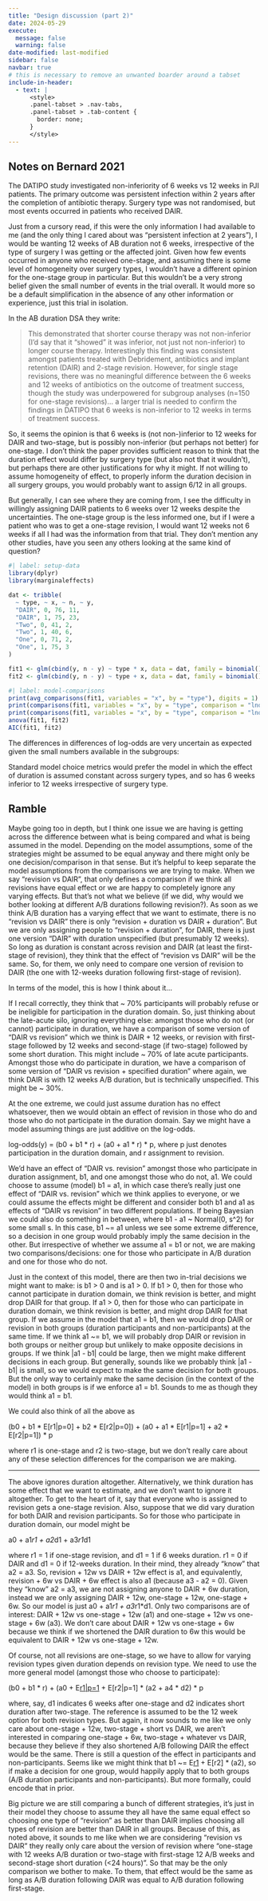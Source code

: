 ```yaml
---
title: "Design discussion (part 2)"
date: 2024-05-29
execute: 
  message: false
  warning: false
date-modified: last-modified
sidebar: false
navbar: true
# this is necessary to remove an unwanted boarder around a tabset
include-in-header:
  - text: |
      <style>
      .panel-tabset > .nav-tabs,
      .panel-tabset > .tab-content {
        border: none;
      }
      </style>
---
```


## Notes on Bernard 2021

The DATIPO study investigated non-inferiority of 6 weeks vs 12 weeks in PJI patients. The primary outcome was persistent infection within 2 years after the completion of antibiotic therapy. Surgery type was not randomised, but most events occurred in patients who received DAIR.

Just from a cursory read, if this were the only information I had available to me (and the only thing I cared about was "persistent infection at 2 years"), 
I would be wanting 12 weeks of AB duration not 6 weeks, irrespective of the type of surgery I was getting or the affected joint.
Given how few events occurred in anyone who received one-stage, and assuming there is some level of homogeneity over surgery types, 
I wouldn't have a different opinion for the one-stage group in particular. 
But this wouldn't be a very strong belief given the small number of events in the trial overall.
It would more so be a default simplification in the absence of any other information or experience, just this trial in isolation.

In the AB duration DSA they write:

> This demonstrated that shorter course therapy was not non-inferior (I'd say that it "showed" it was inferior, not just not non-inferior) to longer course therapy. Interestingly this finding was consistent amongst patients treated with Debridement, antibiotics and implant retention (DAIR) and 2-stage revision. However, for single stage revisions, there was no meaningful difference between the 6 weeks and 12 weeks of antibiotics on the outcome of treatment success, though the study was underpowered for subgroup analyses (n=150 for one-stage revisions)... a larger trial is needed to confirm the findings in DATIPO that 6 weeks is non-inferior to 12 weeks in terms of treatment success.

So, it seems the opinion is that 6 weeks is (not non-)inferior to 12 weeks for DAIR and two-stage, but is possibly non-inferior (but perhaps not better) for one-stage.
I don't think the paper provides sufficient reason to think that the duration effect would differ by surgery type (but also not that it wouldn't), but perhaps there are other justifications for why it might.
If not willing to assume homogeneity of effect, to properly inform the duration decision in all surgery groups, you would probably want to assign 6/12 in all groups.

But generally, I can see where they are coming from, I see the difficulty in willingly assigning DAIR patients to 6 weeks over 12 weeks despite the uncertainties.
The one-stage group is the less informed one, but if I were a patient who was to get a one-stage revision, I would want 12 weeks not 6 weeks if all I had was the information from that trial.
They don't mention any other studies, have you seen any others looking at the same kind of question?


```r
#| label: setup-data
library(dplyr)
library(marginaleffects)

dat <- tribble(
  ~ type, ~ x, ~ n, ~ y,
  "DAIR", 0, 76, 11,
  "DAIR", 1, 75, 23,
  "Two", 0, 41, 2,
  "Two", 1, 40, 6,
  "One", 0, 71, 2,
  "One", 1, 75, 3
)

fit1 <- glm(cbind(y, n - y) ~ type * x, data = dat, family = binomial())
fit2 <- glm(cbind(y, n - y) ~ type + x, data = dat, family = binomial())
```


```r
#| label: model-comparisons
print(avg_comparisons(fit1, variables = "x", by = "type"), digits = 1)
print(comparisons(fit1, variables = "x", by = "type", comparison = "lnor"), digits = 2)
print(comparisons(fit1, variables = "x", by = "type", comparison = "lnor", hypothesis = "revpairwise"), digits = 2)
anova(fit1, fit2)
AIC(fit1, fit2)
```

The differences in differences of log-odds are very uncertain as expected given the small numbers available in the subgroups:

Standard model choice metrics would prefer the model in which the effect of duration is assumed constant across surgery types, and so has 6 weeks inferior to 12 weeks irrespective of surgery type.


## Ramble

Maybe going too in depth, but I think one issue we are having is getting across the difference between what is being compared and what is being assumed in the model. 
Depending on the model assumptions, some of the strategies might be assumed to be equal anyway and there might only be one decision/comparison in that sense. 
But it's helpful to keep separate the model assumptions from the comparisons we are trying to make. 
When we say "revision vs DAIR", that only defines a comparison if we think all revisions have equal effect or we are happy to completely ignore any varying effects. 
But that's not what we believe (if we did, why would we bother looking at different A/B durations following revision?). 
As soon as we think A/B duration has a varying effect that we want to estimate, there is no "revision vs DAIR" there is only "revision + duration vs DAIR + duration".
But we are only assigning people to "revision + duration", for DAIR, there is just one version "DAIR" with duration unspecified (but presumably 12 weeks).
So long as duration is constant across revision and DAIR (at least the first-stage of revision), they think that the effect of "revision vs DAIR" will be the same.
So, for them, we only need to compare one version of revision to DAIR (the one with 12-weeks duration following first-stage of revision).

In terms of the model, this is how I think about it...

If I recall correctly, they think that ~ 70% participants will probably refuse or be ineligible for participation in the duration domain. 
So, just thinking about the late-acute silo, ignoring everything else: amongst those who do not (or cannot) participate in duration, we have a comparison of some version of "DAIR vs revision" which we think is DAIR + 12 weeks, or revision with first-stage followed by 12 weeks and second-stage (if two-stage) followed by some short duration. 
This might include ~ 70% of late acute participants. 
Amongst those who do participate in duration, we have a comparison of some version of "DAIR vs revision + specified duration" where again, we think DAIR is with 12 weeks A/B duration, but is technically unspecified. 
This might be ~ 30%. 

At the one extreme, we could just assume duration has no effect whatsoever, then we would obtain an effect of revision in those who do and those who do not participate in the duration domain. 
Say we might have a model assuming things are just additive on the log-odds.

log-odds(y) = (b0 + b1 * r) + (a0 + a1 * r) * p, where p just denotes participation in the duration domain, and r assignment to revision.

We'd have an effect of "DAIR vs. revision" amongst those who participate in duration assignment, b1, and one amongst those who do not, a1. 
We could choose to assume (model) b1 = a1, in which case there's really just one effect of "DAIR vs. revision" which we think applies to everyone, or we could assume the effects might be different and consider both b1 and a1 as effects of "DAIR vs revision" in two different populations. 
If being Bayesian we could also do something in between, where b1 - a1 ~ Normal(0, s^2) for some small s. 
In this case, b1 ~= a1 unless we see some extreme difference, so a decision in one group would probably imply the same decision in the other. 
But irrespective of whether we assume a1 = b1 or not, we are making two comparisons/decisions: one for those who participate in A/B duration and one for those who do not.

Just in the context of this model, there are then two in-trial decisions we might want to make: is b1 > 0 and is a1 > 0. 
If b1 > 0, then for those who cannot participate in duration domain, we think revision is better, and might drop DAIR for that group.
If a1 > 0, then for those who can participate in duration domain, we think revision is better, and might drop DAIR for that group.
If we assume in the model that a1 = b1, then we would drop DAIR or revision in both groups (duration participants and non-participants) at the same time. 
If we think a1 ~= b1, we will probably drop DAIR or revision in both groups or neither group but unlikely to make opposite decisions in groups. 
If we think |a1 - b1| could be large, then we might make different decisions in each group. 
But generally, sounds like we probably think |a1 - b1| is small, so we would expect to make the same decision for both groups. 
But the only way to certainly make the same decision (in the context of the model) in both groups is if we enforce a1 = b1.
Sounds to me as though they would think a1 = b1.

We could also think of all the above as 

(b0 + b1 * E[r1|p=0] + b2 * E[r2|p=0]) + (a0 + a1 * E[r1|p=1] + a2 * E[r2|p=1]) * p

where r1 is one-stage and r2 is two-stage, but we don't really care about any of these selection differences for the comparison we are making.

---

The above ignores duration altogether.
Alternatively, we think duration has some effect that we want to estimate, and we don't want to ignore it altogether. 
To get to the heart of it, say that everyone who is assigned to revision gets a one-stage revision.
Also, suppose that we did vary duration for both DAIR and revision participants.
So for those who participate in duration domain, our model might be

a0 + a1*r1 + a2*d1 + a3*r1*d1

where r1 = 1 if one-stage revision, and d1 = 1 if 6 weeks duration. 
r1 = 0 if DAIR and d1 = 0 if 12-weeks duration.
In their mind, they already "know" that a2  = a3.
So, revision + 12w vs DAIR + 12w effect is a1, and equivalently, revision + 6w vs DAIR + 6w effect is also a1 (because a3 - a2 = 0).
Given they "know" a2 = a3, we are not assigning anyone to DAIR + 6w duration, instead we are only assigning DAIR + 12w, one-stage + 12w, one-stage + 6w.
So our model is just a0 + a1*r1 + a3*r1*d1.
Only two comparisons are of interest: DAIR + 12w vs one-stage + 12w (a1) and one-stage + 12w vs one-stage + 6w (a3).
We don't care about DAIR + 12w vs one-stage + 6w because we think if we shortened the DAIR duration to 6w this would be equivalent to DAIR + 12w vs one-stage + 12w.


Of course, not all revisions are one-stage, so we have to allow for varying revision types given duration depends on revision type.
We need to use the more general model (amongst those who choose to participate):

(b0 + b1 * r) + (a0 + E[r1|p=1](a1 + a3 * d1) + E[r2|p=1] * (a2 + a4 * d2) * p

where, say, d1 indicates 6 weeks after one-stage and d2 indicates short duration after two-stage. 
The reference is assumed to be the 12 week option for both revision types.
But again, it now sounds to me like we only care about one-stage + 12w, two-stage + short vs DAIR, we aren't interested in comparing one-stage + 6w, two-stage + whatever vs DAIR, because they believe if they also shortened A/B following DAIR the effect would be the same.
There is still a question of the effect in participants and non-participants.
Seems like we might think that b1 ~= E[r1](a1) + E[r2] * (a2), so if make a decision for one group, would happily apply that to both groups (A/B duration participants and non-participants).
But more formally, could encode that in prior.

Big picture we are still comparing a bunch of different strategies, it's just in their model they choose to assume they all have the same equal effect so choosing one type of "revision" as better than DAIR implies choosing all types of revision are better than DAIR in all groups.
Because of this, as noted above, it sounds to me like when we are considering "revision vs DAIR" they really only care about the version of revision where "one-stage with 12 weeks A/B duration or two-stage with first-stage 12 A/B weeks and second-stage short duration (<24 hours)".
So that may be the only comparison we bother to make.
To them, that effect would be the same as long as A/B duration following DAIR was equal to A/B duration following first-stage.
